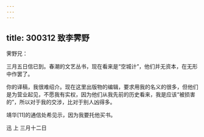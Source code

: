 ```yaml
---
---
---
```

title: 300312 致李霁野
---




霁野兄：

三月五日信已到。春潮的文艺丛书，现在看来是“空城计”，他们并无资本，在无形中作罢了。

你的译稿，我很难绍介。现在这里出版物的编辑，要求用我的名义的很多，但他们是为营业起见，不愿我有实权，因为他们从我先前的历史看来，我是应该“被损害的”，所以对于我的交涉，比对于别人凶得多。

靖华[11]的通信处希见示，因为我要托他买书。

迅 上 三月十二日
